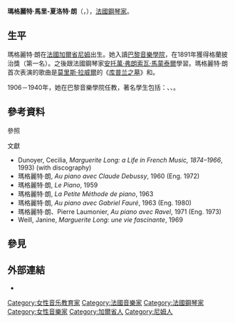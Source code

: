 {{Multiple issues|
{{Expand language|en|time=2021-12-17}}
{{No footnotes|time=2020-09-14T17:50:55+00:00}}
}}

'''瑪格麗特·馬里-夏洛特·朗'''（{{lang-fr|'''Marguerite Marie-Charlotte Long'''}}，{{bd|1874年|11月13日|1966年|2月13日|catIdx=Long}}），[[法國|法國]][[鋼琴家|鋼琴家]]。

== 生平 ==
瑪格麗特·朗在[[法國|法國]][[加尔省|加爾省]][[尼姆|尼姆]]出生。她入讀[[巴黎國立高等音樂舞蹈學院|巴黎音樂學院]]，在1891年獲得格蘭披治獎（第一名）。之後跟法國鋼琴家[[安托萬·弗朗索瓦·馬蒙泰爾|安托萬·弗朗索瓦·馬蒙泰爾]]學習。瑪格麗特·朗首次表演的歌曲是[[莫里斯·拉威爾|莫里斯·拉威爾]]的《[[库普兰之墓|库普兰之墓]]》和{{Link-en|G大调钢琴协奏曲|Piano Concerto in G (Ravel)}}。

1906－1940年，她在巴黎音樂學院任教，著名學生包括：{{Link-en|桑松·弗朗索瓦|Samson François}}、{{Link-en|雅克·弗夫里耶|Jacques Février}}、{{Link-en|馬塞勒·梅耶尔|Marcelle Meyer}}。

== 參考資料 ==
;參照
{{reflist}}

;文獻
* Dunoyer, Cecilia, ''Marguerite Long: a Life in French Music, 1874–1966'', 1993) (with discography)
* 瑪格麗特·朗, ''Au piano avec Claude Debussy'', 1960 (Eng. 1972)
* 瑪格麗特·朗, ''Le Piano'', 1959
* 瑪格麗特·朗, ''La Petite Méthode de piano'', 1963
* 瑪格麗特·朗, ''Au piano avec Gabriel Fauré'', 1963 (Eng. 1980)
* 瑪格麗特·朗、Pierre Laumonier, ''Au piano avec Ravel'', 1971 (Eng. 1973)
* Weill, Janine, ''Marguerite Long: une vie fascinante'', 1969

== 參見 ==
{{portal|古典音樂}}

== 外部連結 ==
* {{Discogs artist|2748254}}

{{Authority control}}
{{DEFAULTSORT:Long, Marguerite}}
[[Category:女性音乐教育家|Category:女性音乐教育家]]
[[Category:法國音樂家|Category:法國音樂家]]
[[Category:法國鋼琴家|Category:法國鋼琴家]]
[[Category:女性音樂家|Category:女性音樂家]]
[[Category:加爾省人|Category:加爾省人]]
[[Category:尼姆人|Category:尼姆人]]